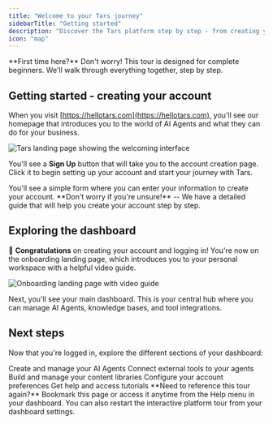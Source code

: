 ```yaml
---
title: "Welcome to your Tars journey"
sidebarTitle: "Getting started"
description: "Discover the Tars platform step by step - from creating your account to exploring the dashboard"
icon: "map"
---
```


<Note>
  **First time here?** Don't worry! This tour is designed for complete
  beginners. We'll walk through everything together, step by step.
</Note>

## Getting started - creating your account

<Steps>
<Step title="Your first visit to Tars">
  
  When you visit [https://hellotars.com](https://hellotars.com), you'll see our homepage that introduces you to the world of AI Agents and what they can do for your business.
  
  <Frame>
  <img src="/images/homepage.png" alt="Tars landing page showing the welcoming interface" />
  </Frame>
  
  You'll see a **Sign Up** button that will take you to the account creation page. Click it to begin setting up your account and start your journey with Tars.
  
</Step>

<Step title="Creating your account">
  You'll see a simple form where you can enter your information to create your account.
  <Card title="Need help with account setup?" icon="user-plus" href="/getting-help/account-setup" arrow="true">
    **Don't worry if you're unsure!** -- We have a detailed guide that will help you create your account step by step.
  </Card>
</Step>
</Steps>

## Exploring the dashboard

🎉 **Congratulations** on creating your account and logging in! You're now on the onboarding landing page, which introduces you to your personal workspace with a helpful video guide.

<Frame>
  <img
    src="/images/landing.png"
    alt="Onboarding landing page with video guide"
  />
</Frame>

Next, you'll see your main dashboard. This is your central hub where you can manage AI Agents, knowledge bases, and tool integrations.

## Next steps

Now that you're logged in, explore the different sections of your dashboard:

<CardGroup cols={2}>
  <Card title="Agents Section" icon="robot" href="/platform-fundamentals/platform-tour/agents">
    Create and manage your AI Agents
  </Card>
  <Card title="Tools Integration" icon="wrench" href="/platform-fundamentals/platform-tour/tools">
    Connect external tools to your agents
  </Card>

  <Card title="Knowledge Bases" icon="database" href="/platform-fundamentals/platform-tour/knowledge-bases">
    Build and manage your content libraries
  </Card>

  <Card title="Settings & Profile" icon="cog" href="/platform-fundamentals/platform-tour/settings">
    Configure your account preferences
  </Card>
</CardGroup>
  <Card title="Support Resources" icon="circle-question" href="/platform-fundamentals/platform-tour/support" horizontal>
    Get help and access tutorials
  </Card>

<Note>
  **Need to reference this tour again?** Bookmark this page or access it anytime
  from the Help menu in your dashboard. You can also restart the interactive
  platform tour from your dashboard settings.
</Note>
